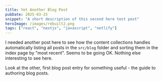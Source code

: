 ```yaml
---
title: Yet Another Blog Post
pubDate: 2025-03-25
snippet: "A short description of this second here test post"
heroImage: /images/rebuilt2.png
tags: ["react", "nextjs", "javascript", "netlify"]
---
```


I needed another post here to see how the content collections handles 
automatically listing all posts in the `src/blog` folder and sorting them
in the index page by "most recent". Seems to be going OK.
Nothing else interesting to see here. 

Look at the other, first blog post entry for something useful - the guide to authoring
blog posts.
